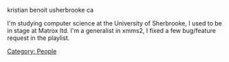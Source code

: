 {{Navbar}}

kristian <dot> benoit <at> usherbrooke <dot> ca

I'm studying computer science at the University of Sherbrooke,
I used to be in stage at Matrox ltd.
I'm a generalist in xmms2, I fixed a few bug/feature request in the playlist.

[[Category: People]]